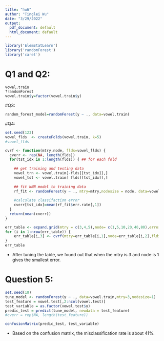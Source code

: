 ```yaml
---
title: "hw6"
author: "Tinglei Wu"
date: "3/29/2022"
output:
  pdf_document: default
  html_document: default
---
```


```r
library('ElemStatLearn')
library('randomForest')
library('caret') 
```


# Q1 and Q2:

```r
vowel.train
?randomForest
vowel.train$y=factor(vowel.train$y)
```


#Q3:

```r
random_forest_model=randomForest(y ~ ., data=vowel.train)


```


#Q4:

```r

set.seed(123)
vowel_flds  <- createFolds(vowel.train, k=5)
#vowel_flds

cvrf <- function(mtry,node, flds=vowel_flds) {
  cverr <- rep(NA, length(flds))
  for(tst_idx in 1:length(flds)) { ## for each fold
    
    ## get training and testing data
    vowel_trn <- vowel.train[-flds[[tst_idx]],]
    vowel_tst <- vowel.train[ flds[[tst_idx]],]
    
    ## fit kNN model to training data
    rf_fit <- randomForest(y ~ ., mtry=mtry,nodesize = node, data=vowel_trn)
    
    #calculate classifaction error
    cverr[tst_idx]=mean(rf_fit$err.rate[,1])
  }
  return(mean(cverr))
}
```

```r
err_table <- expand.grid(mtry = c(3,4,5),node= c(1,5,10,20,40,80),error = NA)
for (i in 1:nrow(err_table)) {
    err_table[i,3] <- cvrf(mtry=err_table[i,1],node=err_table[i,2],flds = vowel_flds)
}
err_table


```
* After tuning the table, we found out that when the mtry is 3 and node is 1 gives the smallest error.


# Question 5:

```r
set.seed(10)
tune_model <- randomForest(y ~ ., data=vowel.train,mtry=3,nodesize=1)
test_feature = vowel.test[,2:ncol(vowel.test)]
test_variable = as.factor(vowel.test$y)
predic_test = predict(tune_model, newdata = test_feature)
#cverr = rep(NA, length(test_feature))

confusionMatrix(predic_test, test_variable)


```

* Based on the confusion matrix, the misclassification rate is about 41%.
